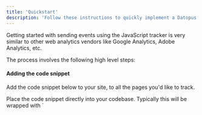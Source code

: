 ```yaml
---
title: 'Quickstart'
description: 'Follow these instructions to quickly implement a Datopus web tracker with default configuration.'
---
```


Getting started with sending events using the JavaScript tracker is very similar to other web analytics vendors like Google Analytics, Adobe Analytics, etc.

The process involves the following high level steps:

#### Adding the code snippet
Add the code snippet below to your site, to all the pages you'd like to track.

<Tip>
Place the code snippet directly into your codebase. Typically this will be wrapped with `<script>` and placed into the `<head>` element of your page or in a similar suitable location if using a Single Page Application framework.
</Tip>

```javascript javascript
((d,a,t,o,p,u,s)=>{if(!d[p]){let e=p+":sourceFeature";d.GlobalDatopusNamespace=d.GlobalDatopusNamespace||[],d.GlobalDatopusNamespace.push(p),d[p]=function(){"trackFeature"===arguments[0]&&(arguments.length<3&&arguments.push({}),arguments[2].sourceFeature=t.getItem(e)||"",t.setItem(e,arguments[1].feature)),(d[p].q=d[p].q||[]).push(arguments)},d[p].q=d[p].q||[],u=a.createElement("script"),s=a.getElementsByTagName("script")[0],u.async=1,u.src="https://datopus.blob.core.windows.net/scripts/ds.min.js",s.parentNode.insertBefore(u,s)}})(window,document,localStorage,0,"datopus");
```

#### Configuring a tracker
Configure an instance of the tracker by calling `newTracker` with your desired properties.

```javascript javascript
window.datopus('newTracker', 'www.tracked_domain.com')
```

where `www.tracked_domain.com` is one of domains you specified in the Datopus Dashboard.

<Tip>Tip for B2B: instead of hardcoding a domain name, obtain it from a browser variable `window.location.hostname`</Tip>

#### Tracking a feature
Use the track method `trackFeature` to register activity on a feature.

	- For example, you can register engagement on feature `CTA: Add To Cart` with next code

	```javascript javascript
	window.datopus('trackFeature', 'CTA: Add To Cart');
	```

	- Or, you can add some context

	```javascript javascript
	window.datopus('trackFeature', 'CTA: Add To Cart', {
		user_subscription: 'Premium',
		product_name: 'Product A',
		product_category: 'Category B'
	});
	```
